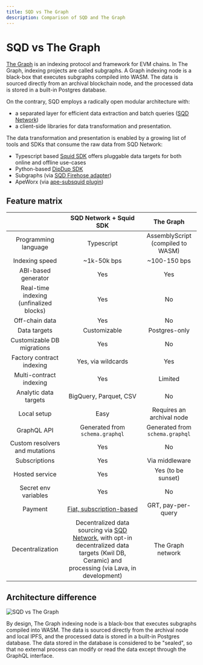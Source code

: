 ```yaml
---
title: SQD vs The Graph
description: Comparison of SQD and The Graph
---
```


# SQD vs The Graph

[The Graph](https://thegraph.com) is an indexing protocol and framework for EVM chains. In The Graph, indexing projects are called subgraphs. A Graph indexing node is a black-box that executes subgraphs compiled into WASM. The data is sourced directly from an archival blockchain node, and the processed data is stored in a built-in Postgres database.

On the contrary, SQD employs a radically open modular architecture with: 
- a separated layer for efficient data extraction and batch queries ([SQD Network](/subsquid-network/))  
- a client-side libraries for data transformation and presentation. 

The data transformation and presentation is enabled by a growing list of tools and SDKs that consume the raw data from SQD Network:
- Typescript based [Squid SDK](/sdk/) offers pluggable data targets for both online and offline use-cases
- Python-based [DipDup SDK](https://dipdup.io/docs/quickstart-evm?ref=blog.subsquid.io)
- Subgraphs (via [SQD Firehose adapter](/subgraphs-support/))
- ApeWorx (via [ape-subsquid plugin](/apeworx))

## Feature matrix

|                                 |  SQD Network + Squid SDK     |            The Graph                     |
|:-------------------------------:|:-------------------------:|:----------------------------------------:|
|  Programming language           |     Typescript            |    AssemblyScript (compiled to WASM)     |
|  Indexing speed                 |     ~1k-50k bps           |       ~100-150 bps                       |
|  ABI-based generator            |        Yes                |          Yes                             |
|  Real-time indexing (unfinalized blocks)   |     Yes        |          No                              |  
|  Off-chain data                 |        Yes                |        No                                |
|  Data targets                   |     Customizable          |      Postgres-only                       |
|  Customizable DB migrations     |        Yes                |        No                                |
|  Factory contract indexing      |   Yes, via wildcards      |       Yes                                |
|  Multi-contract indexing        |        Yes                |     Limited                              | 
|  Analytic data targets          |  BigQuery, Parquet, CSV   |        No                                |
|  Local setup                    |       Easy                |       Requires an archival node          |    
|  GraphQL API                    | Generated from `schema.graphql` |    Generated from `schema.graphql` |
|  Custom resolvers and mutations |  Yes                      |          No                              |
|  Subscriptions                  |  Yes                      |       Via middleware                     |
|  Hosted service                 |  Yes                      |       Yes (to be sunset)                 |
|  Secret env variables           |  Yes                      |          No                              |
|  Payment                        |  [Fiat, subscription-based](/cloud/pricing) |   GRT, pay-per-query                     |
|  Decentralization               |  Decentralized data sourcing via [SQD Network](/subsquid-network), with opt-in decentralized data targets (Kwil DB, Ceramic) and processing (via Lava, in development)  |  The Graph network   |

## Architecture difference

![SQD vs The Graph](</img/thegraph-vs-subsquid.png>)

By design, The Graph indexing node is a black-box that executes subgraphs compiled into WASM. The data is sourced directly from the archival node and local IPFS, and the processed data is stored in a built-in Postgres database. The data stored in the database is considered to be "sealed", so that no external process can modify or read the data except through the GraphQL interface. 

